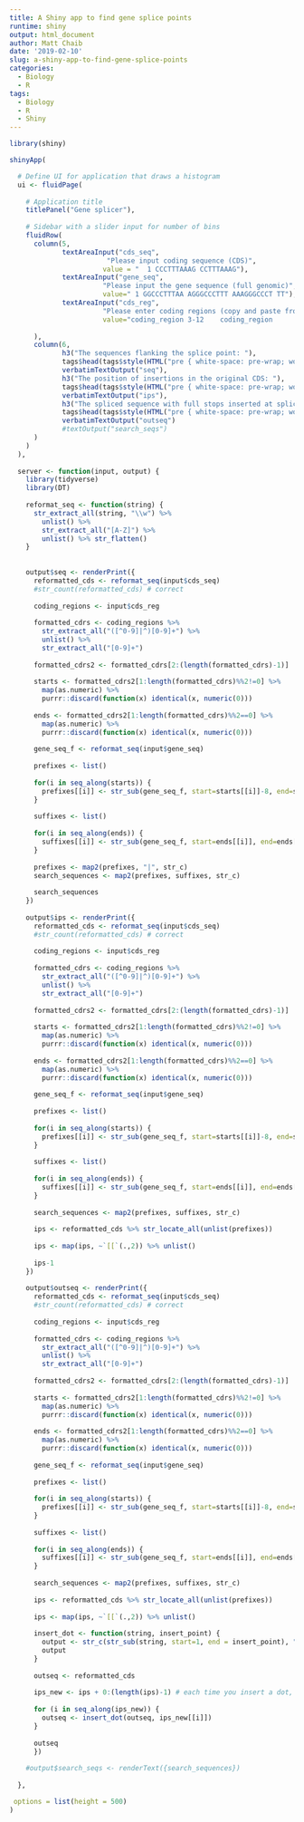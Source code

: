 ```yaml
---
title: A Shiny app to find gene splice points
runtime: shiny
output: html_document
author: Matt Chaib
date: '2019-02-10'
slug: a-shiny-app-to-find-gene-splice-points
categories:
  - Biology
  - R
tags:
  - Biology
  - R
  - Shiny
---
```



```r
library(shiny)

shinyApp(

  # Define UI for application that draws a histogram
  ui <- fluidPage(
    
    # Application title
    titlePanel("Gene splicer"),
    
    # Sidebar with a slider input for number of bins 
    fluidRow(
      column(5,
             textAreaInput("cds_seq",
                        "Please input coding sequence (CDS)",
                       value = "  1 CCCTTTAAAG CCTTTAAAG"),
             textAreaInput("gene_seq",
                       "Please input the gene sequence (full genomic)",
                       value=" 1 GGCCCTTTAA AGGGCCCTTT AAAGGGCCCT TT"),
             textAreaInput("cds_reg",
                       "Please enter coding regions (copy and paste from TAIR, or enter numbers in sequence with a comma between each.",
                       value="coding_region	3-12	coding_region	 	16-24	 ")
             
      ),
      column(6,
             h3("The sequences flanking the splice point: "),
             tags$head(tags$style(HTML("pre { white-space: pre-wrap; word-break: keep-all; }"))),
             verbatimTextOutput("seq"),
             h3("The position of insertions in the original CDS: "),
             tags$head(tags$style(HTML("pre { white-space: pre-wrap; word-break: keep-all; }"))),
             verbatimTextOutput("ips"),
             h3("The spliced sequence with full stops inserted at splice points: "),
             tags$head(tags$style(HTML("pre { white-space: pre-wrap; word-break: keep-all; }"))),
             verbatimTextOutput("outseq")
             #textOutput("search_seqs")
      )
    )
  ),
  
  server <- function(input, output) {
    library(tidyverse)
    library(DT)
    
    reformat_seq <- function(string) {
      str_extract_all(string, "\\w") %>% 
        unlist() %>%
        str_extract_all("[A-Z]") %>%
        unlist() %>% str_flatten()
    }
    
    
    output$seq <- renderPrint({
      reformatted_cds <- reformat_seq(input$cds_seq)
      #str_count(reformatted_cds) # correct
      
      coding_regions <- input$cds_reg 
      
      formatted_cdrs <- coding_regions %>%
        str_extract_all("([^0-9]|^)[0-9]+") %>%
        unlist() %>%
        str_extract_all("[0-9]+")
      
      formatted_cdrs2 <- formatted_cdrs[2:(length(formatted_cdrs)-1)]
      
      starts <- formatted_cdrs2[1:length(formatted_cdrs)%%2!=0] %>%
        map(as.numeric) %>%
        purrr::discard(function(x) identical(x, numeric(0)))
      
      ends <- formatted_cdrs2[1:length(formatted_cdrs)%%2==0] %>%
        map(as.numeric) %>%
        purrr::discard(function(x) identical(x, numeric(0)))
      
      gene_seq_f <- reformat_seq(input$gene_seq)
      
      prefixes <- list()
      
      for(i in seq_along(starts)) {
        prefixes[[i]] <- str_sub(gene_seq_f, start=starts[[i]]-8, end=starts[[i]])
      }
      
      suffixes <- list()
      
      for(i in seq_along(ends)) {
        suffixes[[i]] <- str_sub(gene_seq_f, start=ends[[i]], end=ends[[i]]+7)
      }
      
      prefixes <- map2(prefixes, "|", str_c)
      search_sequences <- map2(prefixes, suffixes, str_c)
      
      search_sequences
    })
    
    output$ips <- renderPrint({
      reformatted_cds <- reformat_seq(input$cds_seq)
      #str_count(reformatted_cds) # correct
      
      coding_regions <- input$cds_reg 
      
      formatted_cdrs <- coding_regions %>%
        str_extract_all("([^0-9]|^)[0-9]+") %>%
        unlist() %>%
        str_extract_all("[0-9]+")
      
      formatted_cdrs2 <- formatted_cdrs[2:(length(formatted_cdrs)-1)]
      
      starts <- formatted_cdrs2[1:length(formatted_cdrs)%%2!=0] %>%
        map(as.numeric) %>%
        purrr::discard(function(x) identical(x, numeric(0)))
      
      ends <- formatted_cdrs2[1:length(formatted_cdrs)%%2==0] %>%
        map(as.numeric) %>%
        purrr::discard(function(x) identical(x, numeric(0)))
      
      gene_seq_f <- reformat_seq(input$gene_seq)
      
      prefixes <- list()
      
      for(i in seq_along(starts)) {
        prefixes[[i]] <- str_sub(gene_seq_f, start=starts[[i]]-8, end=starts[[i]])
      }
      
      suffixes <- list()
      
      for(i in seq_along(ends)) {
        suffixes[[i]] <- str_sub(gene_seq_f, start=ends[[i]], end=ends[[i]]+7)
      }
      
      search_sequences <- map2(prefixes, suffixes, str_c)
      
      ips <- reformatted_cds %>% str_locate_all(unlist(prefixes))
      
      ips <- map(ips, ~`[[`(.,2)) %>% unlist()
      
      ips-1
    })
    
    output$outseq <- renderPrint({
      reformatted_cds <- reformat_seq(input$cds_seq)
      #str_count(reformatted_cds) # correct
      
      coding_regions <- input$cds_reg 
      
      formatted_cdrs <- coding_regions %>%
        str_extract_all("([^0-9]|^)[0-9]+") %>%
        unlist() %>%
        str_extract_all("[0-9]+")
      
      formatted_cdrs2 <- formatted_cdrs[2:(length(formatted_cdrs)-1)]
      
      starts <- formatted_cdrs2[1:length(formatted_cdrs)%%2!=0] %>%
        map(as.numeric) %>%
        purrr::discard(function(x) identical(x, numeric(0)))
      
      ends <- formatted_cdrs2[1:length(formatted_cdrs)%%2==0] %>%
        map(as.numeric) %>%
        purrr::discard(function(x) identical(x, numeric(0)))
      
      gene_seq_f <- reformat_seq(input$gene_seq)
      
      prefixes <- list()
      
      for(i in seq_along(starts)) {
        prefixes[[i]] <- str_sub(gene_seq_f, start=starts[[i]]-8, end=starts[[i]])
      }
      
      suffixes <- list()
      
      for(i in seq_along(ends)) {
        suffixes[[i]] <- str_sub(gene_seq_f, start=ends[[i]], end=ends[[i]]+7)
      }
      
      search_sequences <- map2(prefixes, suffixes, str_c)
      
      ips <- reformatted_cds %>% str_locate_all(unlist(prefixes))
      
      ips <- map(ips, ~`[[`(.,2)) %>% unlist()
      
      insert_dot <- function(string, insert_point) {
        output <- str_c(str_sub(string, start=1, end = insert_point), ".", str_sub(string, start=insert_point+1, end=str_count(string)))
        output
      }
      
      outseq <- reformatted_cds
      
      ips_new <- ips + 0:(length(ips)-1) # each time you insert a dot, you need to increase the IP by one.
      
      for (i in seq_along(ips_new)) {
        outseq <- insert_dot(outseq, ips_new[[i]])
      }
      
      outseq
      })
    
    #output$search_seqs <- renderText({search_sequences})
    
  },

 options = list(height = 500)
)
```


